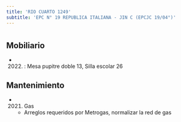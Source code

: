 ```yaml
---
title: 'RIO CUARTO 1249'
subtitle: 'EPC N° 19 REPUBLICA ITALIANA - JIN C (EPCJC 19/04°)'
---
```


#


## Mobiliario

*  (2022) : Mesa pupitre doble 13, Silla escolar 26 





## Mantenimiento

*  (2021) Gas 
    + Arreglos requeridos por Metrogas, normalizar la red de gas



